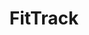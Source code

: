---
title: FitTrack
role: Fullstack Developer
description: A web app for tracking your fitness journey.  Have the convenience of food logging, exercise logging, weight tracking, and progress visualization all in one place.
---